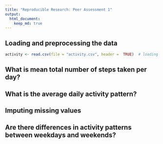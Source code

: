 ```yaml
---
title: "Reproducible Research: Peer Assessment 1"
output: 
  html_document:
    keep_md: true
---
```



## Loading and preprocessing the data

```r
activity <- read.csv(file = "activity.csv", header =  TRUE)  # loading the data

```



## What is mean total number of steps taken per day?



## What is the average daily activity pattern?



## Imputing missing values



## Are there differences in activity patterns between weekdays and weekends?
